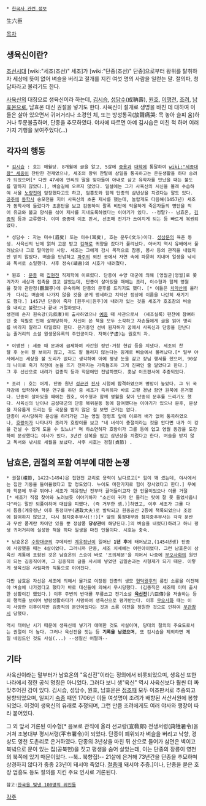  * [[한국사 관련 정보]]

生六臣

[[목차]]
== 생육신이란? ==
[[조선]]시대 [wiki:"세조(조선)" 세조]가 [wiki:"단종(조선)" 단종]으로부터 왕위를 탈취하자 세상에 뜻이 없어 벼슬을 버리고 절개를 지킨 여섯 명의 사람을 일컫는 말. 절의파, 청담파라고 불리기도 한다. 

[[사육신]]의 대칭으로 생육신이라 하는데, [[김시습]], [[성담수]](成聃壽), [[원호]], [[이맹전]], [[조려]], [[남효온]]으로, 남효온 대신 권절을 넣기도 한다. 사육신이 절개로 생명을 바친 데 대하여 이들은 살아 있으면서 귀머거리나 소경인 체, 또는 방성통곡(放聲痛哭: 목 놓아 슬피 움)하거나 두문불출하며, 단종을 추모하였다. 야사에 따르면 아예 김시습은 미친 척 하며 여러가지 기행을 보여주었다(...) 

== 각자의 행동 ==
 * [[김시습]] : 호는 매월당. 8개월에 글을 알고, 5살에 [[중용]]과 [[대학]]에 통달하여 [[wiki:"세종대왕" 세종]]이 찬탄한 천재였으나, 세조의 왕위 찬탈에 삼일을 통곡하고는 은둔생활을 하다 승려가 되었으며[* 다만 47세에 안씨의 딸을 맞아들여 아내로 삼고 유학자를 만났을 때는 불도를 말하지 않았다.], 벼슬길에 오르지 않았다. 일설에는 그가 사육신의 시신을 몰래 수습하여 서울 [[노량진]]에 암장했다고도 하고, 엄흥도와 함께 단종의 삼년상을 치렀다는 말도 있다.
 [[공주]]에 [[동학사]] 숭모전을 지어 사육신의 초혼 제사를 했는데, 놀랍게도 다음해(1457년) 세조가 동학사에 들렀다가 초혼단을 보고 감동하여 팔폭 비단에 억울하게 죽은자들의 명단을 적어 유교와 불교 양식을 섞어 제사를 지내도록하였다는 이야기가 있다. --정말?-- 남효온, [[김종직]] 등과 교류했다. 이미 중종때 이조 판서, 선조때 전기가 쓰여지게 되는 등 빠르게 복권되었다.

 * 성담수 : 자는 미수(眉叟) 또는 이수(耳叟), 호는 문두(文斗)이다. [[성삼문]]의 육촌 동생. 사육신의 난에 얽혀 고문 받고 [[김해]]로 귀양을 갔다가 풀려났다. 아버지 역시 유배에서 풀려났으나 그로 말미암아 사망. 세조는 그에게 감시 목적으로 참봉, 봉사 등의 관직을 내렸지만 받지 않았다. 벼슬을 단념하고 [[파주]]의 외진 곳에서 자연 속에 파묻혀 지내며 일생을 낚시와 독서로 소일했다. 사후 정숙(靖肅)의 시호가 내려졌다.

 * 원호 : [[문종]] 때 [[집현전]] 직제학에 이르렀다. 단종이 수양 대군에 의해 [영월군|영월]로 쫓겨가자 세상과 접촉을 끊고 살았는데, 단종이 살아있을 때에는 조려, 이수형과 함께 영월을 찾아 관란정(觀瀾亭)에 유숙하며 단종의 문후를 드리기도 했다. [* 이들은 [[치악산]]에 올라가  다시는 벼슬에 나가지 않을 것을 굳게 맹세하고 치악산 정상에 이름을 나란히 새기기도 했다.] 1457년 단종이 죽자 [원주시|원주]에 내려가 있는 것을 세조가 호조참의 벼슬을 내리고 불렀으나 끝내 거절하였다.
 생전에 손자 원숙강(元叔康)이 출사하였으나 [[예종]] 때 사관으로서 〈세조실록〉편찬에 참여하던 중 직필로 인해 살해당하자, 자신이 쓴 책을 모두 소각하고 자손들에게 글을 읽어 명리를 바라지 말라고 타일렀다 한다. 은거중인 선비 원자허가 꿈에서 사육신과 단종을 만난다는 줄거리의 소설 원생몽유록의 주인공이다. 자허(子虛)는 원호의 자.

 * 이맹전 : 세종 때 문과에 급제하여 사간원 정언·거창 현감 등을 지냈다. 세조의 찬탈 후 눈이 잘 보이지 않고, 귀도 잘 들리지 않는다는 핑계로 벼슬에서 물러났다.[* 일부 야사에서는 세상을 볼 도리가 없다고 생각하여 아예 평생 눈을 감고 장님 행세를 했으며, 90살의 나이로 죽기 직전에 눈을 뜨기 전까지는 가족들조차 그게 진짜인 줄 알았다고 한다.]그 후 선산으로 내려가 김종직 등과 학문에만 전념하였다. 훗날 이조판서에 추증되었다.

 * 조려 : 호는 어계. 단종 원년 [[성균관]] [[진사]] 시험에 합격하였으며 명망이 높았다. 그 뒤 국자감에 입학하여 학문 연구를 하던 중 세조가 즉위하자 바로 고향 경남 함안 원북에 은거했다. 단종이 살아있을 때에는 원호, 이수형과 함께 영월을 찾아 단종의 문후를 드리기도 했다. 사육신의 난이나 금성대군의 단종 복위운동 등에 참여했다는 이야기가 있으나 문후, 문상을 자유롭게 드리는 등 국문을 받지 않은 걸 보면 근거는 없다. 
 단종이 사사당하자 문상을 하러가던 그는 영월 청령포 앞에 이르러 배가 없어 통곡하였으나, [[호랑이]]가 나타나자 조려가 호랑이를 보고 "네 녀석이 충절이라는 것을 안다면 내가 이 강을 건널 수 있게 도울 수 있느냐" 며 하소연하자 호랑이가 그를 등에 업고 영월 동강을 도강하여 문상했다는 야사가 있다. 3년간 상복을 입고 삼년상을 치렀다고 한다. 벼슬을 받지 않고 독서와 낚시로 세월을 보냈다. 사후 시호는 정절(貞節) . 

== 남효온, 권절의 포함 여부에 대한 논쟁 ==
 * 권절(權節, 1422~1494)은 집현전 교리로 용력이 남다르고[* 힘이 꽤 셌는데, 야사에서는 집안 기둥을 들어올렸다고 할 정도였다. 누이도 마찬가지로 힘이 장사였다고 한다.] 무예와 학문에 두루 뛰어나 세조가 계유정난 전부터 끌어들이고자 한 인물이었으나 이를 거절[* 세조가 직접 찾아와 노려보듯 이야기하자 "소신이 귀가 안 들리는 탓에 잘 못 들었사옵니다"라는 말만 되풀이하며 대답을 피했다. (즉 거부한 셈.)]하였고, 이후 세조가 그를 다시 등용(계유정난 이후 통정대부(通政大夫)로 발탁되고 원종공신 2등에 책록되었으나 조정에 참여하지 않았고, 다시 첨지중추부사(!!)[* 앞의 통정대부와 첨지중추부사는 각각 문반과 무반 품계란 차이만 있을 뿐 정삼품 '''당상관'''에 해당된다.]의 벼슬을 내렸다)하려고 하니 평생 귀머거리에 실성한 척을 하다 일생을 마친 인물이다. 시호는 충숙. 

 * 남효온은 [[수양대군]]의 쿠데타인 [[계유정난]]이 일어난 '''1년 후'''에 태어났고,(1454년생) 단종에 사망했을 때는 4살이었다. 그러니까 단종, 세조 치세에는 어린아이였다. 그런 남효온이 삼육신 계통에 포함된 것은 남효온의 스승이 바로 '조의제문'을 지어서 나중에 [[무오사화]]의 원인이 되는 김종직이며, 그 김종직의 글을 사서에 넣었던 김일손과는 사형제가 되기 때문. 이렇게 생육신은 사림파와 직통으로 이어진다. 
 
 다만 남효온 자신은 세조에 의해서 물가로 이장된 단종의 생모 [[현덕왕후]]의 릉인 소릉을 이전해야 벼슬에 나가겠다고 했다가 바로 대신들에 의해서 무시당했다. (김종직은 세조때 이미 출사한 상황이긴 했었다.) 이후 주변의 반대를 무릎쓰고 전기소설 '''[[육신전]]'''(六臣傳)을 저술하는 등의 행적을 보이며 방랑생활하다가 사망하여 생육신으로 평가받는다. 이후 [[무오사화]] 때는 이미 사망한 이후이지만 김종직의 문인이었다는 것과 소릉 이전을 청원한 것으로 인하여 [[부관참시]] 당했다. 

 역시 태어난 시기 때문에 생육신에 넣기가 애매한 것도 사실이며, 당대의 절의의 주요도로서는 권절이 더 높다. 그러나 육신전을 짓는 등 '''기록을 남겼으며''', 또 김시습을 제외하면 제일 네임드인 것도 사실(...) --생칠신 어떨까--

== 기타 ==
사육신이라는 말부터가 남효온의 "육신전"이라는 정의에서 비롯되었으며, 생육신 또한 나라에서 정한 공식 명칭은 아니었다. 그러다 보니 생"육신" 역시 사육신보다 훨씬 더 짜맞추어진 감이 있다. 김시습, 성담수, 원호, 남효온은 [[정조]]때 모두 이조판서로 추증되고 봉향되었으며, 일찌기 [[숙종]] 때인 1706년 이들 여섯명이 조려가 배향된 서산서원에 봉향되었다. 이것이 생육신의 유래로 추정되며, 그런 만큼 조려에게도 여러 야사와 행장이 따라 붙어있다. 

그 외 앞서 거론된 이수형[* 음보로 관직에 올라 선교랑(宣敎郞) 전생서령(典牲暑令)을 거쳐 조봉대부 평시서령(平市署令)이 되었다. 단종이 폐위되자 벼슬을 버리고 낙향, 경상도 영천 도촌리로 은거하였다. 단종의 3년상을 마친 뒤 산으로 들어가 삼면은 벽이고 북녘으로 문이 있는 집(공북헌)을 짓고 평생을 숨어 살았는데, 이는 단종의 장릉이 영천의 북쪽에 있기 때문이었다. --북.. 북향집!-- 21살에 은거해 73년간을 단종을 추모하며 상경하지 않다가 중종 23년이 돼서야 죽었다. [[철종]]때 돼서야 추증.]이나, 단종을 묻은 호장 엄흥도 등도 절의를 지킨 주요 인사로 거론된다. 

 참고:[[한국을 빛낸 100명의 위인들]] 

[[각주]]
